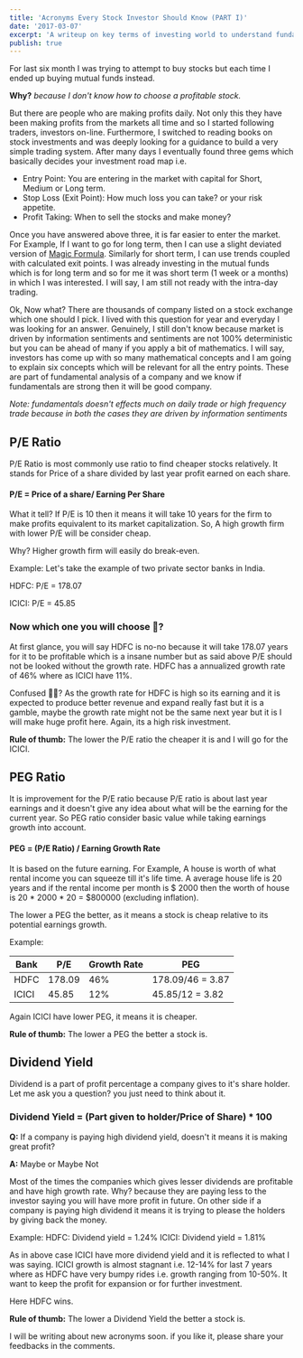 ```yaml
---
title: 'Acronyms Every Stock Investor Should Know (PART I)'
date: '2017-03-07'
excerpt: 'A writeup on key terms of investing world to understand fundamentals of a company'
publish: true
---
```




<section class="blog-section">

For last six month I was trying to attempt to buy stocks but each time I ended up buying mutual funds instead.

**Why?**
_because I don't know how to choose a profitable stock._

But there are people who are making profits daily. Not only this they have been making profits from the markets all time and so I started following traders, investors on-line. Furthermore, I switched to reading books on stock investments and was deeply looking for a guidance to build a very simple trading system. After many days I eventually found three gems which basically decides your investment road map i.e.

- Entry Point: You are entering in the market with capital for Short, Medium or Long term.
- Stop Loss (Exit Point): How much loss you can take? or your risk appetite.
- Profit Taking: When to sell the stocks and make money?

Once you have answered above three, it is far easier to enter the market. For Example, If I want to go for long term, then I can use a slight deviated version of [Magic Formula](https://www.magicformulainvesting.com/). Similarly for short term, I can use trends coupled with calculated exit points. I was already investing in the mutual funds which is for long term and so for me it was short term (1 week or a months) in which I was interested. I will say, I am still not ready with the intra-day trading.

Ok, Now what? There are thousands of company listed on a stock exchange which one should I pick. I lived with this question for year and everyday I was looking for an answer. Genuinely, I still don't know because market is driven by information sentiments and sentiments are not 100% deterministic but you can be ahead of many if you apply a bit of mathematics. I will say, investors has come up with so many mathematical concepts and I am going to explain six concepts which will be relevant for all the entry points. These are part of fundamental analysis of a company and we know if fundamentals are strong then it will be good company.

_Note: fundamentals doesn't effects much on daily trade or high frequency trade because in both the cases they are driven by information sentiments_

## P/E Ratio

P/E Ratio is most commonly use ratio to find cheaper stocks relatively. It stands for Price of a share divided by last year profit earned on each share.

#### P/E = Price of a share/ Earning Per Share

What it tell?
If P/E is 10 then it means it will take 10 years for the firm to make profits equivalent to its market capitalization. So, A high growth firm with lower P/E will be consider cheap.

Why?
Higher growth firm will easily do break-even.

Example:
Let's take the example of two private sector banks in India.

HDFC: P/E = 178.07

<div class="blog-inset">
  <ZoomImage src={hdfc} caption="HDFC Chart" />
</div>

ICICI: P/E = 45.85

<div class="blog-inset">
  <ZoomImage src={icici} caption="ICICI chart" />
</div>

### Now which one you will choose 🧐?
At first glance, you will say HDFC is no-no because it will take 178.07 years for it to be profitable which is a insane number but as said above P/E should not be looked without the growth rate.
HDFC has a annualized growth rate of 46% where as ICICI have 11%.

Confused 🤷‍♂️?
As the growth rate for HDFC is high so its earning and it is expected to produce better revenue and expand really fast but it is a gamble, maybe the growth rate might not be the same next year but it is I will make huge profit here. Again, its a high risk investment.

**Rule of thumb:** The lower the P/E ratio the cheaper it is and I will go for the ICICI.

## PEG Ratio

It is improvement for the P/E ratio because P/E ratio is about last year earnings and it doesn't give any idea about what will be the earning for the current year. So PEG ratio consider basic value while taking earnings growth into account.

#### PEG = (P/E Ratio) / Earning Growth Rate

It is based on the future earning. For Example, A house is worth of what rental income you can squeeze till it's life time. A average house life is 20 years and if the rental income per month is $ 2000 then the worth of house is 20 * 2000 * 20 = $800000 (excluding inflation).

The lower a PEG the better, as it means a stock is cheap relative to its potential earnings growth.

Example:

| Bank | P/E | Growth Rate | PEG 
| --- | --- | --- | --- |
| HDFC | 178.09 | 46% | 178.09/46 = 3.87 
| ICICI | 45.85 | 12% | 45.85/12 = 3.82 

Again ICICI have lower PEG, it means it is cheaper.

**Rule of thumb:** The lower a PEG the better a stock is.

## Dividend Yield

Dividend is a part of profit percentage a company gives to it's share holder. Let me ask you a question? you just need to think about it.

### Dividend Yield = (Part given to holder/Price of Share) \* 100

**Q:** If a company is paying high dividend yield, doesn't it means it is making great profit?

**A:** Maybe or Maybe Not

Most of the times the companies which gives lesser dividends are profitable and have high growth rate. Why? because they are paying less to the investor saying you will have more profit in future. On other side if a company is paying high dividend it means it is trying to please the holders by giving back the money.

Example:
HDFC: Dividend yield = 1.24%
ICICI: Dividend yield = 1.81%

As in above case ICICI have more dividend yield and it is reflected to what I was saying. ICICI growth is almost stagnant i.e. 12-14% for last 7 years where as HDFC have very bumpy rides i.e. growth ranging from 10-50%. It want to keep the profit for expansion or for further investment.

Here HDFC wins.

**Rule of thumb:** The lower a Dividend Yield the better a stock is.

I will be writing about new acronyms soon. if you like it, please share your feedbacks in the comments.

</section>